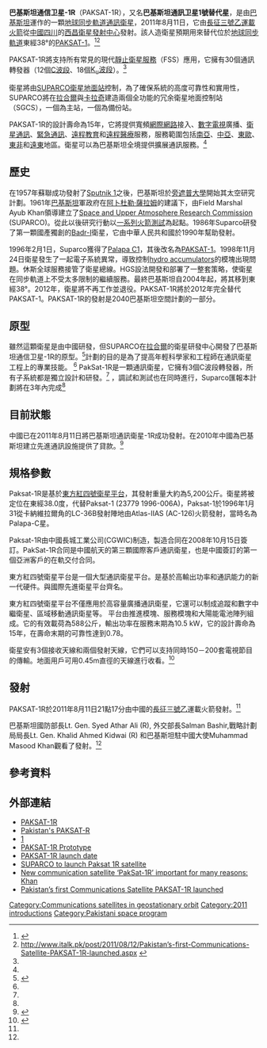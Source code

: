 {{Infobox Spacecraft
| Name                   = 巴基斯坦通訊卫星-1R
| Image                  =<!-- Deleted image removed: [[File:Paksat1R_satellite.jpg|250px]] -->
| Caption                =巴基斯坦通訊卫星-1R的艺术想像图
| Organisation           = 巴基斯坦[[空间及上层大气研究委员会|空间及上层大气研究委员会]]<br />（Space and Upper Atmosphere Research Commission）
| Major_Contractors      = [[SUPARCO|SUPARCO]] ([[巴基斯坦|巴基斯坦]])<br />[[中国航天科技集团|CASC]] ([[中華人民共和國|中國]])
| Bus                    = [[东方红四号|東方紅四號平台]]
| Mission_Type           = [[通信衛星|通信衛星]]
| Decay                  =
| Launch                 = 2011年8月11日
| Carrier_Rocket         = [[長征三號乙|長征三號乙]](CZ-3B)
| Launch_Site            = [[西昌衛星發射中心|西昌衛星發射中心]]
| Derivatives            = [[PAKSAT-1|PAKSAT-1]]
| NSSDC_ID               =
| Webpage                = [http://www.paksat.com.pk PAKSAT]
| Mass                   = 1050kg
| Orbit_regime           = [[地球同步軌道|地球同步軌道]] [[Circular_orbit|Circular orbit]]
| Orbital_Period         = 1436 分鐘
| Apoapsis               = {{convert|35600|km|mi}}
| Periapsis              = {{convert|35600|km|mi}}
| Main_Instruments       = 30個轉發器(12個C波段/18個Ku波段)
| Inclination             = 0°.0
}}
'''巴基斯坦通信卫星-1R'''（PAKSAT-1R），又名'''巴基斯坦通訊卫星1號替代星'''，是由[[巴基斯坦|巴基斯坦]]{{link-en|空間及上層大氣研究委員會|Space & Upper Atmosphere Research Commission}}運作的一顆[[地球同步軌道|地球同步軌道]][[通訊衛星|通訊衛星]]，2011年8月11日，它由[[長征三號乙|長征三號乙]][[運載火箭|運載火箭]]從[[中國|中國]][[四川|四川]]的[[西昌衛星發射中心|西昌衛星發射中心]]發射。該人造衛星預期用來替代位於[[地球同步軌道|地球同步軌道]]東經38°的[[PAKSAT-1|PAKSAT-1]]。<ref name="#1">{{Cite web |url=http://www.dawn.com/2011/08/11/pakistans-first-communications-satellite-paksat-1r-launched.html |title=存档副本 |access-date=2011-08-19 |archive-date=2012-02-24 |archive-url=https://web.archive.org/web/20120224101933/http://www.dawn.com/2011/08/11/pakistans-first-communications-satellite-paksat-1r-launched.html |dead-url=no }}</ref><ref>http://www.italk.pk/post/2011/08/12/Pakistan’s-first-Communications-Satellite-PAKSAT-1R-launched.aspx {{webarchive|url=https://web.archive.org/web/20130403002916/http://italk.pk/post/2011/08/12/Pakistan%E2%80%99s-first-Communications-Satellite-PAKSAT-1R-launched.aspx |date=2013-04-03 }}</ref>

PAKSAT-1R將支持所有常見的現代[[靜止衛星服務|靜止衛星服務]]（FSS）應用，它擁有30個通訊轉發器（12個[[C波段|C波段]]、18個[[Ku波段|K<sub>u</sub>波段]]）。<ref name="#1"/>

衛星將由[[SUPARCO衛星地面站|SUPARCO衛星地面站]]控制，為了確保系統的高度可靠性和實用性，SUPARCO將在[[拉合爾|拉合爾]]與[[卡拉奇|卡拉奇]]建造兩個全功能的冗余衛星地面控制站（SGCS），一個為主站，一個為備份站。

PAKSAT-1R的設計壽命為15年，它將提供寬頻[[網際網路|網際網路]]接入、[[數字電視|數字電視]]廣播、[[衛星通訊|衛星通訊]]、[[緊急通訊網絡|緊急通訊]]、[[在線教育|遠程教育]]和[[遠程醫療|遠程醫療]]服務，服務範圍包括[[南亞|南亞]]、[[中亞|中亞]]、[[東歐|東歐]]、[[東非|東非]]和[[遠東|遠東]]地區。衛星可以為巴基斯坦全境提供擴展通訊服務。<ref name="#1"/>

== 歷史 ==
{{Main|Space and Upper Atmosphere Research Commission#History|PAKSAT-1}}
在1957年蘇聯成功發射了[[Sputnik_1|Sputnik 1]]之後，巴基斯坦於[[旁遮普大學|旁遮普大學]]開始其太空研究計劃。1961年[[巴基斯坦|巴基斯坦]]軍政府在[[阿卜杜勒·薩拉姆|阿卜杜勒·薩拉姆]]的建議下，由Field Marshal Ayub Khan領導建立了[[Space_and_Upper_Atmosphere_Research_Commission|Space and Upper Atmosphere Research Commission]] (SUPARCO)。從此以後研究行動以[[Chronology_of_Pakistan's_rocket_tests|一系列火箭測試]]為起點。1986年Suparco研發了第一顆國產獨創的[[Badr-1|Badr-I]]衛星，它由中華人民共和國於1990年幫助發射。

1996年2月1日，Suparco獲得了[[Palapa|Palapa C1]]，其後改名為[[PAKSAT|PAKSAT-1]]。1998年11月24日衛星發生了一起電子系統異常，導致控制[[Hydroacoustics|hydro accumulators]]的模塊出現問題。休斯全球服務接管了衛星總線。HGS設法開發和部署了一整套策略，使衛星在同步軌道上不受太多限制的繼續服務。最終巴基斯坦自2004年起，將其移到東經38°。2012年，衛星將不再工作並退役。PAKSAT-1R將於2012年完全替代PAKSAT-1。PAKSAT-1R的發射是2040巴基斯坦空間計劃的一部分。

== 原型 ==
雖然這顆衛星是由中國研發，但SUPARCO在[[拉合爾|拉合爾]]的衛星研發中心開發了巴基斯坦通信卫星-1R的原型。<ref name="SUPARCO">{{Cite web
 |last       = 
 |first      = 
 |authorlink = 
 |coauthors  = 
 |title      = Development Programmes: PakSat-IR Prototype
 |work       = SUPARCO
 |publisher  = Press Release
 |date       = March 11, 2008
 |url        = http://74.6.117.48/search/srpcache?ei=UTF-8&p=Paksat-1R&xa=DmZm37D4pwpVg77.Z6e1qw--%2C1300578188&fr=mcsaoffblock&u=http://cc.bingj.com/cache.aspx?q=Paksat-1R&d=4814564025503138&mkt=en-US&setlang=en-US&w=e870352b,9b7e6883&icp=1&.intl=us&sig=89MPfa59UEzgFruPEmdK9w--
 |format     = [[Webcache|Webcache]]
 |doi        = 
 |accessdate = 2011
}}{{dead link|date=2017年12月 |bot=InternetArchiveBot |fix-attempted=yes }}</ref>計劃的目的是為了提高年輕科學家和工程師在通訊衛星工程上的專業技能。 <ref name="SUPARCO"/> PakSat-1R是一顆通訊衛星，它擁有3個C波段轉發器，所有子系統都是獨立設計和研發。<ref name="SUPARCO"/> ，調試和測試也在同時進行，Suparco匯報本計劃將在3年內完成<ref name="SUPARCO"/>

== 目前狀態 ==
中國已在2011年8月11日將巴基斯坦通訊衛星-1R成功發射。在2010年中國為巴基斯坦建立先進通訊設施提供了貸款。<ref>{{Cite news| last =| first =| coauthors =| title =China provides loan for satellite ground control segment| newspaper =The Nation| location =| pages =1| publisher =| date =October 30, 2010| url =http://www.nation.com.pk/pakistan-news-newspaper-daily-english-online/Politics/30-Oct-2010/China-provides-loan-for-satellite-ground-control-segment| accessdate =| deadurl =yes| archiveurl =https://web.archive.org/web/20101102203341/http://www.nation.com.pk/pakistan-news-newspaper-daily-english-online/Politics/30-Oct-2010/China-provides-loan-for-satellite-ground-control-segment| archivedate =2010年11月2日| df =}}</ref>

== 規格參數 ==
Paksat-1R是基於[[东方红四号|東方紅四號衛星平台]]，其發射重量大約為5,200公斤。衛星將被定位在東經38.0度，代替Paksat-1 (23779 1996-006A)，Paksat-1於1996年1月31從卡納維拉爾角的LC-36B發射陣地由Atlas-IIAS (AC-126)火箭發射，當時名為Palapa-C星。

Paksat-1R由中國長城工業公司(CGWIC)制造，製造合同在2008年10月15日簽訂。PakSat-1R合同是中國航天的第三顆國際客戶通訊衛星，也是中國簽訂的第一個亞洲客戶的在軌交付合同。

東方紅四號衛星平台是一個大型通訊衛星平台。是基於高輸出功率和通訊能力的新一代硬件。與國際先進衛星平台齊名。

東方紅四號衛星平台不僅應用於高容量廣播通訊衛星，它還可以制成追蹤和數字中繼衛星、區域移動通訊衛星等。
平台由推進模塊、服務模塊和大陽能電池陣列組成。它的有效載荷為588公斤，輸出功率在服務末期為10.5 kW，它的設計壽命為15年，在壽命末期的可靠性達到0.78。

衛星安有3個接收天線和兩個發射天線，它們可以支持同時150－200套電視節目的傳輸。地面用戶可用0.45m直徑的天線進行收看。<ref>{{cite web|title=China debuts partnership with Pakistan – Long March launches Paksat-1R|url=http://www.nasaspaceflight.com/2011/08/china-debuts-partnership-pakistan-long-march-launches-paksat-1r/|work=NASAspaceflight.com|accessdate=11 August 2011|archive-date=2019-12-06|archive-url=https://web.archive.org/web/20191206170556/https://www.nasaspaceflight.com/2011/08/china-debuts-partnership-pakistan-long-march-launches-paksat-1r/|dead-url=no}}</ref>

== 發射 ==

PAKSAT-1R於2011年8月11日21點17分由中國的[[長征三號乙|長征三號乙]]運載火箭發射。<ref name="#1"/>

巴基斯坦國防部長Lt. Gen. Syed Athar Ali (R), 外交部長Salman Bashir,戰略計劃局局長Lt. Gen. Khalid Ahmed Kidwai (R) 和巴基斯坦駐中國大使Muhammad Masood Khan觀看了發射。<ref name="#1"/>

== 參考資料 ==
{{Reflist}}

== 外部連結 ==
* [http://www.suparco.gov.pk/pages/paksat1r.asp?satlinksid=3 PAKSAT-1R] {{Wayback|url=http://www.suparco.gov.pk/pages/paksat1r.asp?satlinksid=3 |date=20110716212531 }}
* [https://web.archive.org/web/20111227081829/http://space.skyrocket.de/doc_sdat/paksat-1r.htm Pakistan's PAKSAT-R]
* [http://www.thaindian.com/newsportal/health/pakistans-first-satellite-to-be-launched-in-april-2011_100234226.html] {{Wayback|url=http://www.thaindian.com/newsportal/health/pakistans-first-satellite-to-be-launched-in-april-2011_100234226.html |date=20160304075628 }}
* [https://web.archive.org/web/20100307210204/http://www.suparco.gov.pk/pages/paksat1r-proto.asp PAKSAT-1R Prototype]
* [http://www.satlaunch.net/p/launch-schedule-2011.html PAKSAT-1R launch date] {{Wayback|url=http://www.satlaunch.net/p/launch-schedule-2011.html |date=20210208021030 }}
* [https://web.archive.org/web/20111012003414/http://italk.pk/post/2011/08/05/SUPARCO-to-launch-Paksat-1R-satellite.aspx SUPARCO to launch Paksat 1R satellite]
* [https://web.archive.org/web/20111012003541/http://italk.pk/post/2011/08/08/New-communication-satellite-%E2%80%98PakSat-1R%E2%80%99-important-for-many-reasons-Khan-.aspx New communication satellite ‘PakSat-1R’ important for many reasons: Khan]
* [https://web.archive.org/web/20130403002916/http://italk.pk/post/2011/08/12/Pakistan%E2%80%99s-first-Communications-Satellite-PAKSAT-1R-launched.aspx Pakistan’s first Communications Satellite PAKSAT-1R launched]

{{Orbital launches in 2011}}
{{SUPARCO}}

[[Category:Communications_satellites_in_geostationary_orbit|Category:Communications satellites in geostationary orbit]]
[[Category:2011_introductions|Category:2011 introductions]]
[[Category:Pakistani_space_program|Category:Pakistani space program]]